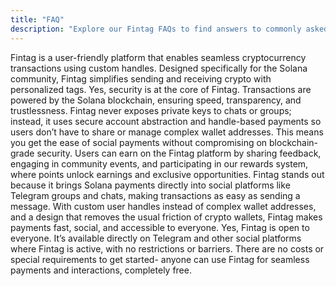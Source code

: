 ```yaml
---
title: "FAQ"
description: "Explore our Fintag FAQs to find answers to commonly asked questions. Uncover key insights about what Fintag is, how it ensures robust security for your transactions, and the ways you can connect with other users through the platform’s vibrant community features."
---
```


<Accordion title="What is Fintag?">
  Fintag is a user-friendly platform that enables seamless cryptocurrency transactions using custom handles. Designed specifically for the Solana community, Fintag simplifies sending and receiving crypto with personalized tags.
</Accordion>

<Accordion title="Is Fintag secure?">
  Yes, security is at the core of Fintag. Transactions are powered by the Solana blockchain, ensuring speed, transparency, and trustlessness. Fintag never exposes private keys to chats or groups; instead, it uses secure account abstraction and handle-based payments so users don’t have to share or manage complex wallet addresses. This means you get the ease of social payments without compromising on blockchain-grade security.
</Accordion>

<Accordion title="How can users earn from the platform?">
  Users can earn on the Fintag platform by sharing feedback, engaging in community events, and participating in our rewards system, where points unlock earnings and exclusive opportunities.
</Accordion>

<Accordion title="What make Fintag different from other platforms?">
  Fintag stands out because it brings Solana payments directly into social platforms like Telegram groups and chats, making transactions as easy as sending a message. With custom user handles instead of complex wallet addresses, and a design that removes the usual friction of crypto wallets, Fintag makes payments fast, social, and accessible to everyone.
</Accordion>

<Accordion title="Can anyone use Fintag?">
  Yes, Fintag is open to everyone. It’s available directly on Telegram and other social platforms where Fintag is active, with no restrictions or barriers. There are no costs or special requirements to get started- anyone can use Fintag for seamless payments and interactions, completely free.
</Accordion>

<Frame>
  
</Frame>